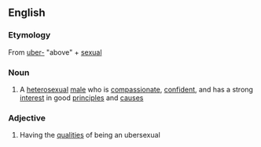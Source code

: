 {{rfv}}
==English==
===Etymology===
From {{E.}} [[uber-]] "above" + [[sexual]]
===Noun===
{{en-noun}}
# A [[heterosexual]] [[male]] who is [[compassionate]], [[confident]], and has a strong [[interest]] in good [[principle|principles]] and [[cause|causes]]

===Adjective===
{{en-adj}}
# Having the [[qualities]] of being an ubersexual